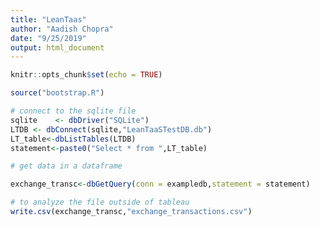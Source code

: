 ```yaml
---
title: "LeanTaas"
author: "Aadish Chopra"
date: "9/25/2019"
output: html_document
---
```


```r
knitr::opts_chunk$set(echo = TRUE)
```




```r
source("bootstrap.R")

# connect to the sqlite file
sqlite    <- dbDriver("SQLite")
LTDB <- dbConnect(sqlite,"LeanTaaSTestDB.db")
LT_table<-dbListTables(LTDB)
statement<-paste0("Select * from ",LT_table)

# get data in a dataframe

exchange_transc<-dbGetQuery(conn = exampledb,statement = statement)

# to analyze the file outside of tableau
write.csv(exchange_transc,"exchange_transactions.csv")




```


